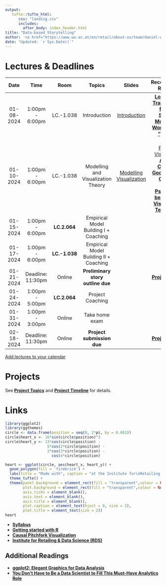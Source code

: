 ```yaml
---
output:
   tufte::tufte_html: 
      css: "landing.css"
      includes:
        after_body: index_header.html
title: "Data-based Storytelling"
author: '<a href="https://www.wu.ac.at/en/retail/about-us/team/daniel-winkler">Daniel Winkler</a> &amp; <a href="https://www.wu.ac.at/en/retail/about-us/team/prof-nils-wloemert/">Nils Wlömert</a>'
date: "Updated: `r Sys.Date()`"
---   
```



# Lectures & Deadlines

|  **Date**  |    **Time**     |   **Room**    | **Topics** | **Slides** | **Recommended Readings** |
|:----------:|:---------------:|:-------------:|:----------:|:----------:|:------------------------:|
| 01-08-2024 | 1:00pm - 6:00pm |   LC.-1.038   |              Introduction              |[Introduction](./01-Introduction_MA.html) | [**Lost in Data Translation**](https://www.ama.org/marketing-news/lost-in-data-translation/), [**R for Data Science**](https://r4ds.had.co.nz/index.html), [**Moving to a World Beyond "p<0.05"**](https://www.tandfonline.com/doi/full/10.1080/00031305.2019.1583913) |
| 01-10-2024 | 1:00pm - 6:00pm |   LC.-1.038   |   Modelling and Visualization Theory   | [Modelling](./02-Modelling_MA.html)<br>[Visualization](./03-Visualization.html) | [Causal Pitchfork Visualization](./CausalPitchfork.html)<br>[**A Crash Course in Good and Bad Controls**](https://ftp.cs.ucla.edu/pub/stat_ser/r493.pdf)<br>[**The Psychology behind Data Visualization Techniques**](https://towardsdatascience.com/the-psychology-behind-data-visualization-techniques-68ef12865720) |
| 01-15-2024 | 1:00pm - 6:00pm | **LC.2.064**  | Empirical Model Building I + Coaching  | |                                                                                                                                                                                                                                                                                                                        |
| 01-17-2024 | 1:00pm - 6:00pm | **LC.-1.038** | Empirical Model Building II + Coaching | |                                                                                                                                                                                                                                                                                                                        |
| 01-21-2024 | Deadline: 11:30pm | Online | **Preliminary story outline due** | | [**Project Topics**](01-Introduction_MA.html#/project-topics) | 
| 01-24-2024 | 1:00pm - 5:00pm | **LC.2.064**  |            Project Coaching            | |                                                                                                                                                                                                                                                                                                                        |
| 01-31-2024 | 1:00pm - 3:00pm |    Online     |             Take home exam             | |                                                                                                                                                  [FAQs](./FAQs.html)                                                                                                                                                   |
| 02-18-2024 | Deadline: 11:30pm | Online | **Project submission due** | | [**Project Topics**](01-Introduction_MA.html#/project-timeline) |

[Add lectures to your calendar](https://bach.wu.ac.at/z/wu/vvz/ical?v=485076&r=02132612)

# Projects

See [**Project Topics**](01-Introduction_MA.html#/project-topics) and [**Project Timeline**](01-Introduction_MA.html#/project-timeline) for details.

# Links

```r
library(ggplot2)
library(ggthemes)
circle <- data.frame(position = seq(0, 2*pi, by = 0.001))
circle$heart_x <- 16*sin(circle$position)^3 
circle$heart_y <- 13*cos(circle$position) - 
                   5*cos(2*circle$position) - 
                   2*cos(3*circle$position) - 
                     cos(4*circle$position)

heart <- ggplot(circle, aes(heart_x, heart_y)) +
  geom_polygon(fill = 'firebrick') +
  labs(title = "Made with", caption = "at the Institute for\nRetailing & Data Science")  +
  theme_tufte() + 
  theme(panel.background = element_rect(fill = "transparent",colour = NA),
        plot.background = element_rect(fill = "transparent",colour = NA),
        axis.ticks = element_blank(), 
        axis.text = element_blank(), 
        axis.title = element_blank(),
        plot.caption = element_text(hjust = 0, size = 2),
        plot.title = element_text(size = 2))
heart
```

- [**Syllabus**](https://canvas.wu.ac.at/courses/3830/external_tools/201)
- [**Getting started with R**](./getting_started.html)
- [**Causal Pitchfork Visualization**](./CausalPitchfork.html)
- [**Institute for Retailing & Data Science (RDS)**](https://www.wu.ac.at/retail)


## Additional Readings

- [**ggplot2: Elegant Graphics for Data Analysis**](https://ggplot2-book.org/index.html)
- [**You Don’t Have to Be a Data Scientist to Fill This Must-Have Analytics Role**](https://hbr.org/2018/02/you-dont-have-to-be-a-data-scientist-to-fill-this-must-have-analytics-role)



